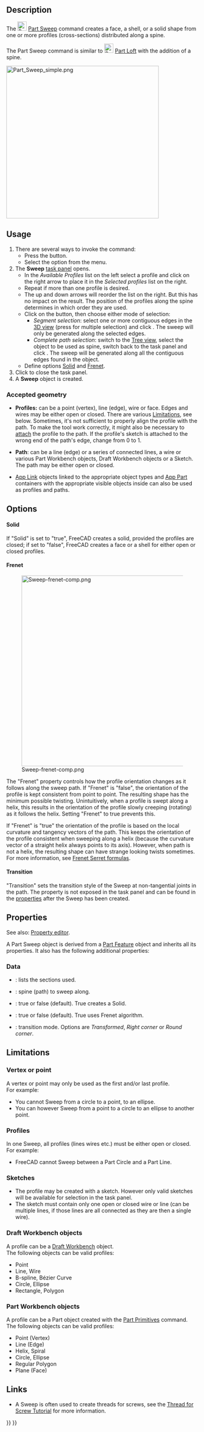 <languages/>

{{Docnav
|[[Part_Loft|Loft]]
|[[Part_Section|Section]]
|[[Part_Workbench|Part]]
|IconL=Part_Loft.svg
|IconR=Part_Section.svg
|IconC=Workbench_Part.svg
}}

{{GuiCommand
|Name=Part Sweep
|MenuLocation=Part → Sweep...
|Workbenches=[[Part_Workbench|Part]]
|SeeAlso=[[Part_Loft|Part Loft]]
}}

==Description== 

The [[Image:Part_Sweep.svg|24px]] [[Part_Sweep|Part Sweep]] command creates a face, a shell, or a solid shape from one or more profiles (cross-sections) distributed along a spine.

The Part Sweep command is similar to [[Image:Part_Loft.svg|24px]] [[Part_Loft|Part Loft]] with the addition of a spine.

[[File:Part_Sweep_simple.png|400px]]
{{Caption|A solid sweep generated from a single profile (A) distributed along a spine (B)}}

==Usage== 

# There are several ways to invoke the command:
#* Press the {{Button|[[Image:Part_Sweep.svg|16px]] [[Part_Sweep|Sweep...]]}} button.
#* Select the {{MenuCommand|Part → [[Image:Part_Sweep.svg|16px]] Sweep...}} option from the menu.
# The '''Sweep''' [[Task_panel|task panel]] opens.
#* In the ''Available Profiles'' list on the left select a profile and click on the right arrow to place it in the ''Selected profiles'' list on the right.
#* Repeat if more than one profile is desired.
#* The up and down arrows will reorder the list on the right. But this has no impact on the result. The position of the profiles along the spine determines in which order they are used.
#* Click on the {{Button|Sweep Path}} button, then choose either mode of selection:
#** ''Segment selection'': select one or more contiguous edges in the [[3D_view|3D view]] (press {{KEY|CTRL}} for multiple selection) and click {{Button|Done}}. The sweep will only be generated along the selected edges.
#** ''Complete path selection'': switch to the [[Tree_view|Tree view]], select the object to be used as spine, switch back to the task panel and click {{Button|Done}}. The sweep will be generated along all the contiguous edges found in the object.
#* Define options [[#Solid|Solid]] and [[#Frenet|Frenet]].
# Click {{Button|OK}} to close the task panel.
# A '''Sweep''' object is created.

===Accepted geometry===

* '''Profiles:''' can be a point (vertex), line (edge), wire or face. Edges and wires may be either open or closed. There are various [[#Limitations|Limitations]], see below. Sometimes, it's not sufficient to properly align the profile with the path. To make the tool work correctly, it might also be necessary to [[Part_EditAttachment|attach]] the profile to the path. If the profile's sketch is attached to the wrong end of the path's edge, change {{PropertyData|Map Path Parameter}} from 0 to 1.

* '''Path''': can be a line (edge) or a series of connected lines, a wire or various Part Workbench objects, Draft Workbench objects or a Sketch. The path may be either open or closed.

* [[App_Link|App Link]] objects linked to the appropriate object types and [[App_Part|App Part]] containers with the appropriate visible objects inside can also be used as profiles and paths. {{Version|0.20}}

==Options==

====Solid====

If "Solid" is set to "true", FreeCAD creates a solid, provided the profiles are closed; if set to "false", FreeCAD creates a face or a shell for either open or closed profiles.

====Frenet====

[[File:Sweep-frenet-comp.png|500px|right]]

The "Frenet" property controls how the profile orientation changes as it follows along the sweep path. If "Frenet" is "false", the orientation of the profile is kept consistent from point to point. The resulting shape has the minimum possible twisting. Unintuitively, when a profile is swept along a helix, this results in the orientation of the profile slowly creeping (rotating) as it follows the helix. Setting "Frenet" to true prevents this.

If "Frenet" is "true" the orientation of the profile is based on the local curvature and tangency vectors of the path. This keeps the orientation of the profile consistent when sweeping along a helix (because the curvature vector of a straight helix always points to its axis). However, when path is not a helix, the resulting shape can have strange looking twists sometimes. For more information, see [http://en.wikipedia.org/wiki/Frenet%E2%80%93Serret_formulas Frenet Serret formulas].

====Transition====

"Transition" sets the transition style of the Sweep at non-tangential joints in the path. The property is not exposed in the task panel and can be found in the [[Property_editor|properties]] after the Sweep has been created.

==Properties==

See also: [[Property_editor|Property editor]].

A Part Sweep object is derived from a [[Part_Feature|Part Feature]] object and inherits all its properties. It also has the following additional properties:

===Data===

{{TitleProperty|Sweep}}

* {{PropertyData|Sections|LinkList}}: lists the sections used.
* {{PropertyData|Spine|LinkSub}}: spine (path) to sweep along.
* {{PropertyData|Solid|Bool}}: true or false (default). True creates a Solid.
* {{PropertyData|Frenet|Bool}}: true or false (default). True uses Frenet algorithm.
* {{PropertyData|Transition|Enumeration}}: transition mode. Options are ''Transformed'', ''Right corner'' or ''Round corner''.

==Limitations==

===Vertex or point===

A vertex or point may only be used as the first and/or last profile.<br>
For example:
* You cannot Sweep from a circle to a point, to an ellipse. 
* You can however Sweep from a point to a circle to an ellipse to another point.

===Profiles===

In one Sweep, all profiles (lines wires etc.) must be either open or closed.<br>
For example:
* FreeCAD cannot Sweep between a Part Circle and a Part Line.

===Sketches===

* The profile may be created with a sketch. However only valid sketches will be available for selection in the task panel.
* The sketch must contain only one open or closed wire or line (can be multiple lines, if those lines are all connected as they are then a single wire).

===Draft Workbench objects===

A profile can be a [[Draft_Workbench|Draft Workbench]] object.<br>
The following objects can be valid profiles:
* Point
* Line, Wire
* B-spline, Bézier Curve
* Circle, Ellipse
* Rectangle, Polygon

===Part Workbench objects===

A profile can be a Part object created with the [[Part_Primitives|Part Primitives]] command.<br>
The following objects can be valid profiles:
* Point (Vertex)
* Line (Edge)  
* Helix, Spiral
* Circle, Ellipse
* Regular Polygon
* Plane (Face)

==Links==

* A Sweep is often used to create threads for screws, see the [[Thread_for_Screw_Tutorial|Thread for Screw Tutorial]] for more information.


{{Docnav
|[[Part_Loft|Loft]]
|[[Part_Section|Section]]
|[[Part_Workbench|Part]]
|IconL=Part_Loft.svg
|IconR=Part_Section.svg
|IconC=Workbench_Part.svg
}}

{{Part Tools navi{{#translation:}}}}
{{Userdocnavi{{#translation:}}}}